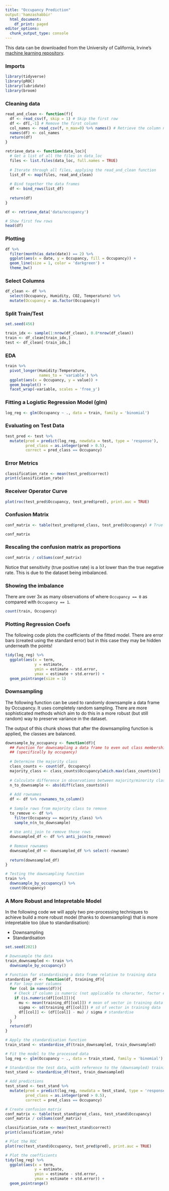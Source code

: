 ```yaml
---
title: "Occupancy Prediction"
output:'hamzashabbir'
  html_document:
    df_print: paged
editor_options:
  chunk_output_type: console
---
```


This data can be downloaded from the University of California, Irvine's [machine learning repository](http://archive.ics.uci.edu/ml/datasets/Occupancy+Detection+).

### Imports

```r
library(tidyverse)
library(pROC)
library(lubridate)
library(broom)
```

### Cleaning data

```r
read_and_clean <- function(f){
  df <- read_csv(f, skip = 1) # Skip the first row
  df <- df[,-1] # Remove the first column
  col_names <- read_csv(f, n_max=0) %>% names() # Retrieve the column names as a separate csv file
  names(df) <- col_names
  return(df)
}

retrieve_data <- function(data_loc){
  # Get a list of all the files in data_loc
  files <- list.files(data_loc, full.names = TRUE)
  
  # Iterate through all files, applying the read_and_clean function
  list_df <- map(files, read_and_clean) 
  
  # Bind together the data frames
  df <- bind_rows(list_df)
  
  return(df)
}

df <- retrieve_data('data/occupancy')

# Show first few rows
head(df)
```

### Plotting

```r
df %>% 
  filter(month(as_date(date)) == 2) %>% 
  ggplot(aes(x = date, y = Occupancy, fill = Occupancy)) + 
  geom_line(size = 1, color = 'darkgreen') + 
  theme_bw()
```

### Select Columns

```r
df_clean <- df %>%
  select(Occupancy, Humidity, CO2, Temperature) %>%
  mutate(Occupancy = as.factor(Occupancy))
```

### Split Train/Test

```r
set.seed(456)

train_idx <- sample(1:nrow(df_clean), 0.8*nrow(df_clean))
train <- df_clean[train_idx,]
test <- df_clean[-train_idx,]
```

### EDA

```r
train %>%
  pivot_longer(Humidity:Temperature,
               names_to = 'variable') %>% 
  ggplot(aes(x = Occupancy, y = value)) + 
  geom_boxplot() + 
  facet_wrap(~variable, scales = 'free_y')
```


### Fitting a Logistic Regression Model (glm)

```r
log_reg <- glm(Occupancy ~ ., data = train, family = 'binomial')
```

### Evaluating on Test Data

```r
test_pred <- test %>% 
  mutate(pred = predict(log_reg, newdata = test, type = 'response'),
         pred_class = as.integer(pred > 0.5),
         correct = pred_class == Occupancy) 
```

### Error Metrics

```r
classification_rate <- mean(test_pred$correct)
print(classification_rate)
```

### Receiver Operator Curve

```r
plot(roc(test_pred$Occupancy, test_pred$pred), print.auc = TRUE)
```

### Confusion Matrix

```r
conf_matrix <- table(test_pred$pred_class, test_pred$Occupancy) # True class (columns); predicted class (rows)

conf_matrix
```

### Rescaling the confusion matrix as proportions

```r
conf_matrix / colSums(conf_matrix)
```

Notice that sensitivity (true positive rate) is a lot lower than the true negative rate. This is due to the dataset being imbalanced.

### Showing the imbalance

There are over 3x as many observations of where `Occupancy == 0` as compared with `Occupancy == 1`. 

```r
count(train, Occupancy)
```

### Plotting Regression Coefs

The following code plots the coefficients of the fitted model. There are error bars (created using the standard error) but in this case they may be hidden underneath the points!

```r
tidy(log_reg) %>% 
  ggplot(aes(x = term, 
             y = estimate, 
             ymin = estimate - std.error,
             ymax = estimate + std.error)) + 
  geom_pointrange(size = 1)
```


### Downsampling

The following function can be used to randomly downsample a data frame by Occupancy. It uses completely random sampling. There are more sophisticated methods which aim to do this in a more robust (but still random) way to preserve variance in the dataset. 

The output of this chunk shows that after the downsampling function is applied, the classes are balanced.

```r
downsample_by_occupancy <- function(df){
  ## Function for downsampling a data frame to even out class membership 
  ## (specifically by occupancy)
  
  # Determine the majority class
  class_counts <- count(df, Occupancy)
  majority_class <- class_counts$Occupancy[which.max(class_counts$n)]
  
  # Calculate difference in observations between majority/minority classes (how many rows to remove)
  n_to_downsample <- abs(diff(class_counts$n))
  
  # Add rownames
  df <- df %>% rownames_to_column()
  
  # Sample rows from majority class to remove
  to_remove <- df %>% 
    filter(Occupancy == majority_class) %>%
    sample_n(n_to_downsample)
  
  # Use anti_join to remove those rows
  downsampled_df <- df %>% anti_join(to_remove)
  
  # Remove rownames
  downsampled_df <- downsampled_df %>% select(-rowname)
  
  return(downsampled_df)
}

# Testing the downsampling function
train %>% 
  downsample_by_occupancy() %>% 
  count(Occupancy)
```

### A More Robust and Intepretable Model

In the following code we will apply two pre-processing techniques to achieve build a more robust model (thanks to downsampling) that is more intepretable too (due to standardisation):

- Downsampling
- Standardisation 

```r
set.seed(2021)

# Downsample the data
train_downsampled <- train %>% 
  downsample_by_occupancy() 

# Function for standardising a data frame relative to training data 
standardise_df <- function(df, training_df){
  # For loop over columns
  for (col in names(df)){
    # Check if column is numeric (not applicable to character, factor etc.)
    if (is.numeric(df[[col]])){
      mu <- mean(training_df[[col]]) # mean of vector in training data
      sigma <- sd(training_df[[col]]) # sd of vector in training data
      df[[col]] <- (df[[col]] - mu) / sigma # standardise
    }
  }
  return(df)
}

# Apply the standardisation function
train_stand <- standardise_df(train_downsampled, train_downsampled)

# Fit the model to the processed data
log_reg <- glm(Occupancy ~ ., data = train_stand, family = 'binomial')

# Standardise the test data, with reference to the (downsampled) training data
test_stand <- standardise_df(test, train_downsampled)

# Add predictions
test_stand <- test_stand %>% 
  mutate(pred = predict(log_reg, newdata = test_stand, type = 'response'),
         pred_class = as.integer(pred > 0.5),
         correct = pred_class == Occupancy)

# Create confusion matrix
conf_matrix <- table(test_stand$pred_class, test_stand$Occupancy) 
conf_matrix / colSums(conf_matrix)

classification_rate <- mean(test_stand$correct)
print(classification_rate)

# Plot the ROC
plot(roc(test_stand$Occupancy, test_pred$pred), print.auc = TRUE)

# Plot the coefficients
tidy(log_reg) %>% 
  ggplot(aes(x = term, 
             y = estimate, 
             ymin = estimate - std.error,
             ymax = estimate + std.error)) + 
  geom_pointrange()

```

